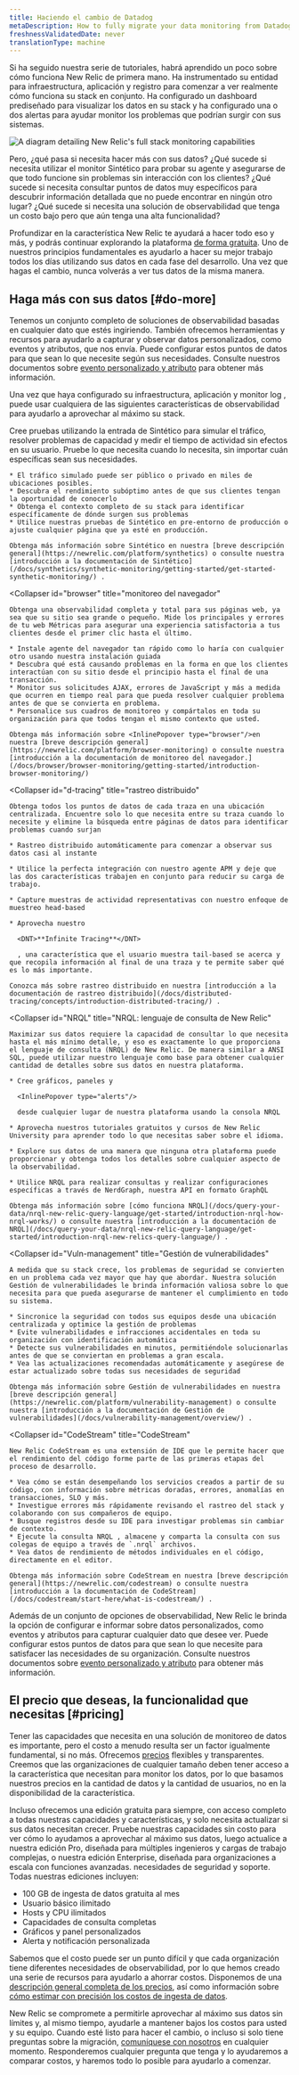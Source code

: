 ```yaml
---
title: Haciendo el cambio de Datadog
metaDescription: How to fully migrate your data monitoring from Datadog to New Relic.
freshnessValidatedDate: never
translationType: machine
---
```



Si ha seguido nuestra serie de tutoriales, habrá aprendido un poco sobre cómo funciona New Relic de primera mano. Ha instrumentado su entidad para infraestructura, aplicación y registro para comenzar a ver realmente cómo funciona su stack en conjunto. Ha configurado un dashboard prediseñado para visualizar los datos en su stack y ha configurado una o dos alertas para ayudar monitor los problemas que podrían surgir con sus sistemas.

<img
  title="Full_stack"
  alt="A diagram detailing New Relic's full stack monitoring capabilities"
  src={journeyFullStack}
/>

Pero, ¿qué pasa si necesita hacer más con sus datos? ¿Qué sucede si necesita utilizar el monitor Sintético para probar su agente y asegurarse de que todo funcione sin problemas sin interacción con los clientes? ¿Qué sucede si necesita consultar puntos de datos muy específicos para descubrir información detallada que no puede encontrar en ningún otro lugar? ¿Qué sucede si necesita una solución de observabilidad que tenga un costo bajo pero que aún tenga una alta funcionalidad?

Profundizar en la característica New Relic te ayudará a hacer todo eso y más, y podrás continuar explorando la plataforma [de forma gratuita](/docs/accounts/accounts-billing/new-relic-one-pricing-billing/new-relic-one-pricing-billing/#free). Uno de nuestros principios fundamentales es ayudarlo a hacer su mejor trabajo todos los días utilizando sus datos en cada fase del desarrollo. Una vez que hagas el cambio, nunca volverás a ver tus datos de la misma manera.

## Haga más con sus datos [#do-more]

Tenemos un conjunto completo de soluciones de observabilidad basadas en cualquier dato que estés ingiriendo. También ofrecemos herramientas y recursos para ayudarlo a capturar y observar datos personalizados, como eventos y atributos, que nos envía. Puede configurar estos puntos de datos para que sean lo que necesite según sus necesidades. Consulte nuestros documentos sobre [evento personalizado y atributo](/docs/data-apis/custom-data/custom-events/report-custom-event-data/) para obtener más información.

Una vez que haya configurado su infraestructura, aplicación y monitor log , puede usar cualquiera de las siguientes características de observabilidad para ayudarlo a aprovechar al máximo su stack.

<CollapserGroup>
  <Collapser
    id="synthetics"
    title="Sintético"
  >
    Cree pruebas utilizando la entrada de Sintético para simular el tráfico, resolver problemas de capacidad y medir el tiempo de actividad sin efectos en su usuario. Pruebe lo que necesita cuando lo necesita, sin importar cuán específicas sean sus necesidades.

    * El tráfico simulado puede ser público o privado en miles de ubicaciones posibles.
    * Descubra el rendimiento subóptimo antes de que sus clientes tengan la oportunidad de conocerlo
    * Obtenga el contexto completo de su stack para identificar específicamente de dónde surgen sus problemas
    * Utilice nuestras pruebas de Sintético en pre-entorno de producción o ajuste cualquier página que ya esté en producción.

    Obtenga más información sobre Sintético en nuestra [breve descripción general](https://newrelic.com/platform/synthetics) o consulte nuestra [introducción a la documentación de Sintético](/docs/synthetics/synthetic-monitoring/getting-started/get-started-synthetic-monitoring/) .
  </Collapser>

  <Collapser
    id="browser"
    title="monitoreo del navegador"
  >
    Obtenga una observabilidad completa y total para sus páginas web, ya sea que su sitio sea grande o pequeño. Mide los principales y errores de tu web Métricas para asegurar una experiencia satisfactoria a tus clientes desde el primer clic hasta el último.

    * Instale agente del navegador tan rápido como lo haría con cualquier otro usando nuestra instalación guiada
    * Descubra qué está causando problemas en la forma en que los clientes interactúan con su sitio desde el principio hasta el final de una transacción.
    * Monitor sus solicitudes AJAX, errores de JavaScript y más a medida que ocurren en tiempo real para que pueda resolver cualquier problema antes de que se convierta en problema.
    * Personalice sus cuadros de monitoreo y compártalos en toda su organización para que todos tengan el mismo contexto que usted.

    Obtenga más información sobre <InlinePopover type="browser"/>en nuestra [breve descripción general](https://newrelic.com/platform/browser-monitoring) o consulte nuestra [introducción a la documentación de monitoreo del navegador.](/docs/browser/browser-monitoring/getting-started/introduction-browser-monitoring/)
  </Collapser>

  <Collapser
    id="d-tracing"
    title="rastreo distribuido"
  >
    Obtenga todos los puntos de datos de cada traza en una ubicación centralizada. Encuentre solo lo que necesita entre su traza cuando lo necesite y elimine la búsqueda entre páginas de datos para identificar problemas cuando surjan

    * Rastreo distribuido automáticamente para comenzar a observar sus datos casi al instante

    * Utilice la perfecta integración con nuestro agente APM y deje que las dos características trabajen en conjunto para reducir su carga de trabajo.

    * Capture muestras de actividad representativas con nuestro enfoque de muestreo head-based

    * Aprovecha nuestro

      <DNT>**Infinite Tracing**</DNT>

      , una característica que el usuario muestra tail-based se acerca y que recopila información al final de una traza y te permite saber qué es lo más importante.

    Conozca más sobre rastreo distribuido en nuestra [introducción a la documentación de rastreo distribuido](/docs/distributed-tracing/concepts/introduction-distributed-tracing/) .
  </Collapser>

  <Collapser
    id="NRQL"
    title="NRQL: lenguaje de consulta de New Relic"
  >
    Maximizar sus datos requiere la capacidad de consultar lo que necesita hasta el más mínimo detalle, y eso es exactamente lo que proporciona el lenguaje de consulta (NRQL) de New Relic. De manera similar a ANSI SQL, puede utilizar nuestro lenguaje como base para obtener cualquier cantidad de detalles sobre sus datos en nuestra plataforma.

    * Cree gráficos, paneles y

      <InlinePopover type="alerts"/>

      desde cualquier lugar de nuestra plataforma usando la consola NRQL

    * Aprovecha nuestros tutoriales gratuitos y cursos de New Relic University para aprender todo lo que necesitas saber sobre el idioma.

    * Explore sus datos de una manera que ninguna otra plataforma puede proporcionar y obtenga todos los detalles sobre cualquier aspecto de la observabilidad.

    * Utilice NRQL para realizar consultas y realizar configuraciones específicas a través de NerdGraph, nuestra API en formato GraphQL

    Obtenga más información sobre [cómo funciona NRQL](/docs/query-your-data/nrql-new-relic-query-language/get-started/introduction-nrql-how-nrql-works/) o consulte nuestra [introducción a la documentación de NRQL](/docs/query-your-data/nrql-new-relic-query-language/get-started/introduction-nrql-new-relics-query-language/) .
  </Collapser>

  <Collapser
    id="Vuln-management"
    title="Gestión de vulnerabilidades"
  >
    A medida que su stack crece, los problemas de seguridad se convierten en un problema cada vez mayor que hay que abordar. Nuestra solución Gestión de vulnerabilidades le brinda información valiosa sobre lo que necesita para que pueda asegurarse de mantener el cumplimiento en todo su sistema.

    * Sincronice la seguridad con todos sus equipos desde una ubicación centralizada y optimice la gestión de problemas
    * Evite vulnerabilidades e infracciones accidentales en toda su organización con identificación automática
    * Detecte sus vulnerabilidades en minutos, permitiéndole solucionarlas antes de que se conviertan en problemas a gran escala.
    * Vea las actualizaciones recomendadas automáticamente y asegúrese de estar actualizado sobre todas sus necesidades de seguridad

    Obtenga más información sobre Gestión de vulnerabilidades en nuestra [breve descripción general](https://newrelic.com/platform/vulnerability-management) o consulte nuestra [introducción a la documentación de Gestión de vulnerabilidades](/docs/vulnerability-management/overview/) .
  </Collapser>

  <Collapser
    id="CodeStream"
    title="CodeStream"
  >
    New Relic CodeStream es una extensión de IDE que le permite hacer que el rendimiento del código forme parte de las primeras etapas del proceso de desarrollo.

    * Vea cómo se están desempeñando los servicios creados a partir de su código, con información sobre métricas doradas, errores, anomalías en transacciones, SLO y más.
    * Investigue errores más rápidamente revisando el rastreo del stack y colaborando con sus compañeros de equipo.
    * Busque registros desde su IDE para investigar problemas sin cambiar de contexto.
    * Ejecute la consulta NRQL , almacene y comparta la consulta con sus colegas de equipo a través de `.nrql` archivos.
    * Vea datos de rendimiento de métodos individuales en el código, directamente en el editor.

    Obtenga más información sobre CodeStream en nuestra [breve descripción general](https://newrelic.com/codestream) o consulte nuestra [introducción a la documentación de CodeStream](/docs/codestream/start-here/what-is-codestream/) .
  </Collapser>
</CollapserGroup>

Además de un conjunto de opciones de observabilidad, New Relic le brinda la opción de configurar e informar sobre datos personalizados, como eventos y atributos para capturar cualquier dato que desee ver. Puede configurar estos puntos de datos para que sean lo que necesite para satisfacer las necesidades de su organización. Consulte nuestros documentos sobre [evento personalizado y atributo](/docs/data-apis/custom-data/custom-events/report-custom-event-data/) para obtener más información.

## El precio que deseas, la funcionalidad que necesitas [#pricing]

Tener las capacidades que necesita en una solución de monitoreo de datos es importante, pero el costo a menudo resulta ser un factor igualmente fundamental, si no más. Ofrecemos [precios](/docs/accounts/accounts-billing/new-relic-one-pricing-billing/new-relic-one-pricing-billing) flexibles y transparentes. Creemos que las organizaciones de cualquier tamaño deben tener acceso a la característica que necesitan para monitor los datos, por lo que basamos nuestros precios en la cantidad de datos y la cantidad de usuarios, no en la disponibilidad de la característica.

Incluso ofrecemos una edición gratuita para siempre, con acceso completo a todas nuestras capacidades y características, y solo necesita actualizar si sus datos necesitan crecer. Pruebe nuestras capacidades sin costo para ver cómo lo ayudamos a aprovechar al máximo sus datos, luego actualice a nuestra edición Pro, diseñada para múltiples ingenieros y cargas de trabajo complejas, o nuestra edición Enterprise, diseñada para organizaciones a escala con funciones avanzadas. necesidades de seguridad y soporte. Todas nuestras ediciones incluyen:

* 100 GB de ingesta de datos gratuita al mes
* Usuario básico ilimitado
* Hosts y CPU ilimitados
* Capacidades de consulta completas
* Gráficos y panel personalizados
* Alerta y notificación personalizada

Sabemos que el costo puede ser un punto difícil y que cada organización tiene diferentes necesidades de observabilidad, por lo que hemos creado una serie de recursos para ayudarlo a ahorrar costos. Disponemos de una [descripción general completa de los precios](https://newrelic.com/pricing), así como información sobre [cómo estimar con precisión los costos de ingesta de datos](https://newrelic.com/blog/nerdlog/estimate-data-cost).

New Relic se compromete a permitirle aprovechar al máximo sus datos sin límites y, al mismo tiempo, ayudarle a mantener bajos los costos para usted y su equipo. Cuando esté listo para hacer el cambio, o incluso si solo tiene preguntas sobre la migración, [comuníquese con nosotros](https://newrelic.com/competitive-comparison/datadog-savings) en cualquier momento. Responderemos cualquier pregunta que tenga y lo ayudaremos a comparar costos, y haremos todo lo posible para ayudarlo a comenzar.